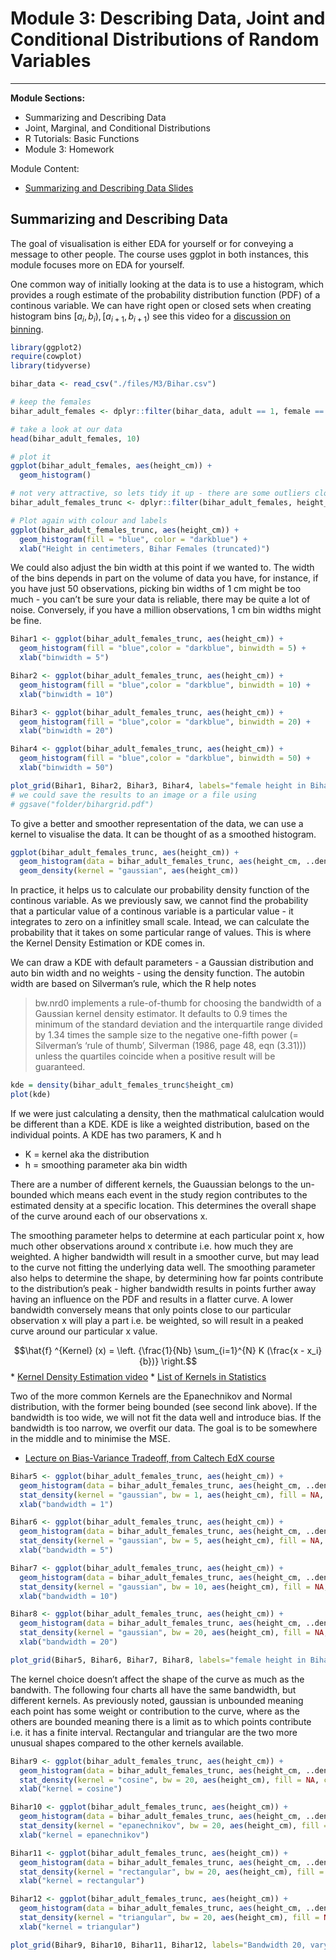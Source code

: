 # Module 3: Describing Data, Joint and Conditional Distributions of Random Variables
***


**Module Sections:**

* Summarizing and Describing Data
* Joint, Marginal, and Conditional Distributions
* R Tutorials: Basic Functions
* Module 3: Homework 

Module Content:

* [Summarizing and Describing Data Slides](./files/M3/SummarizingandDescribingDataSlides.pdf)



## Summarizing and Describing Data

The goal of visualisation is either EDA for yourself or for conveying a message to other people.  The course uses ggplot in both instances, this module focuses more on EDA for yourself. 

One common way of initially looking at the data is to use a histogram, which provides a rough estimate of the probability distribution function (PDF) of a continous variable.  We can have right open or closed sets when creating histogram bins $[a_i,b_i), [a_{i+1},b_{i+1})$ see this video for a [discussion on binning](https://youtu.be/kREoWbByNZs).

```r
library(ggplot2)
require(cowplot)
library(tidyverse)

bihar_data <- read_csv("./files/M3/Bihar.csv")

# keep the females
bihar_adult_females <- dplyr::filter(bihar_data, adult == 1, female == 1)

# take a look at our data
head(bihar_adult_females, 10)

# plot it
ggplot(bihar_adult_females, aes(height_cm)) + 
  geom_histogram()

# not very attractive, so lets tidy it up - there are some outliers close to 0 and 200 cm
bihar_adult_females_trunc <- dplyr::filter(bihar_adult_females, height_cm > 120, height_cm < 200)

# Plot again with colour and labels
ggplot(bihar_adult_females_trunc, aes(height_cm)) + 
  geom_histogram(fill = "blue", color = "darkblue") + 
  xlab("Height in centimeters, Bihar Females (truncated)")

```

We could also adjust the bin width at this point if we wanted to.  The width of the bins depends in part on the volume of data you have, for instance, if you have just 50 observations, picking bin widths of 1 cm might be too much - you can't be sure your data is reliable, there may be quite a lot of noise.  Conversely, if you have a million observations, 1 cm bin widths might be fine.

```r
Bihar1 <- ggplot(bihar_adult_females_trunc, aes(height_cm)) + 
  geom_histogram(fill = "blue",color = "darkblue", binwidth = 5) +
  xlab("binwidth = 5")

Bihar2 <- ggplot(bihar_adult_females_trunc, aes(height_cm)) + 
  geom_histogram(fill = "blue",color = "darkblue", binwidth = 10) +
  xlab("binwidth = 10")

Bihar3 <- ggplot(bihar_adult_females_trunc, aes(height_cm)) + 
  geom_histogram(fill = "blue",color = "darkblue", binwidth = 20) +
  xlab("binwidth = 20")

Bihar4 <- ggplot(bihar_adult_females_trunc, aes(height_cm)) + 
  geom_histogram(fill = "blue",color = "darkblue", binwidth = 50) +
  xlab("binwidth = 50")

plot_grid(Bihar1, Bihar2, Bihar3, Bihar4, labels="female height in Bihar", hjust = -1, vjust = 1)
# we could save the results to an image or a file using 
# ggsave("folder/bihargrid.pdf")
```

To give a better and smoother representation of the data, we can use a kernel to visualise the data.  It can be thought of as a smoothed histogram.  

```r
ggplot(bihar_adult_females_trunc, aes(height_cm)) + 
  geom_histogram(data = bihar_adult_females_trunc, aes(height_cm, ..density..), fill = "white", color = "darkred") +
  geom_density(kernel = "gaussian", aes(height_cm))
```

In practice, it helps us to calculate our probability density function of the continous variable.  As we previously saw, we cannot find the probability that a particular value of a continous variable is a particular value - it integrates to zero on a infinitley small scale.  Intead, we can calculate the probability that it takes on some particular range of values.  This is where the Kernel Density Estimation or KDE comes in.  

We can draw a KDE with default parameters - a Gaussian distribution and auto bin width and no weights - using the density function.  The autobin width are based on Silverman's rule, which the R help notes

> bw.nrd0 implements a rule-of-thumb for choosing the bandwidth of a Gaussian kernel density estimator. It defaults to 0.9 times the minimum of the standard deviation and the interquartile range divided by 1.34 times the sample size to the negative one-fifth power (= Silverman's ‘rule of thumb’, Silverman (1986, page 48, eqn (3.31))) unless the quartiles coincide when a positive result will be guaranteed.

```r
kde = density(bihar_adult_females_trunc$height_cm)
plot(kde)
```

If we were just calculating a density, then the mathmatical calulcation would be different than a KDE.  KDE is like a weighted distribution, based on the individual points.  A KDE has two paramers, K and h

* K = kernel aka the distribution
* h = smoothing parameter aka bin width

There are a number of different kernels, the Guaussian belongs to the un-bounded which means each event in the study region contributes to the estimated density at a specific location.  This determines the overall shape of the curve around each of our observations x.

The smoothing parameter helps to determine at each particular point x, how much other observations around x contribute i.e. how much they are weighted.  A higher bandwidth will result in a smoother curve, but may lead to the curve not fitting the underlying data well.  The smoothing parameter also helps to determine the shape, by determining how far points contribute to the distribution's peak - higher bandwidth results in points further away having an influence on the PDF and results in a flatter curve.  A lower bandwidth conversely means that only points close to our particular observation x will play a part i.e. be weighted, so will result in a peaked curve around our particular x value.

$$\hat{f} ^{Kernel} (x) = \left. {\frac{1}{Nb} \sum_{i=1}^{N} K (\frac{x - x_i}{b})} \right.$$
* [Kernel Density Estimation video](https://www.youtube.com/watch?v=gPWsDh59zdo)
* [List of Kernels in Statistics](https://en.wikipedia.org/wiki/Kernel_(statistics))

Two of the more common Kernels are the Epanechnikov and Normal distribution, with the former being bounded (see second link above). If the bandwidth is too wide, we will not fit the data well and introduce bias.  If the bandwidth is too narrow, we overfit our data.  The goal is to be somewhere in the middle and to minimise the MSE.

* [Lecture on Bias-Variance Tradeoff, from Caltech EdX course](https://www.youtube.com/watch?v=zrEyxfl2-a8)

```r
Bihar5 <- ggplot(bihar_adult_females_trunc, aes(height_cm)) + 
  geom_histogram(data = bihar_adult_females_trunc, aes(height_cm, ..density..), fill = "white", color = "darkred") +
  stat_density(kernel = "gaussian", bw = 1, aes(height_cm), fill = NA, color = "darkblue") +
  xlab("bandwidth = 1")

Bihar6 <- ggplot(bihar_adult_females_trunc, aes(height_cm)) + 
  geom_histogram(data = bihar_adult_females_trunc, aes(height_cm, ..density..), fill = "white", color = "darkred") +
  stat_density(kernel = "gaussian", bw = 5, aes(height_cm), fill = NA, color = "darkblue") +
  xlab("bandwidth = 5")

Bihar7 <- ggplot(bihar_adult_females_trunc, aes(height_cm)) + 
  geom_histogram(data = bihar_adult_females_trunc, aes(height_cm, ..density..), fill = "white", color = "darkred") +
  stat_density(kernel = "gaussian", bw = 10, aes(height_cm), fill = NA, color = "darkblue") +
  xlab("bandwidth = 10")

Bihar8 <- ggplot(bihar_adult_females_trunc, aes(height_cm)) + 
  geom_histogram(data = bihar_adult_females_trunc, aes(height_cm, ..density..), fill = "white", color = "darkred") +
  stat_density(kernel = "gaussian", bw = 20, aes(height_cm), fill = NA, color = "darkblue") +
  xlab("bandwidth = 20")

plot_grid(Bihar5, Bihar6, Bihar7, Bihar8, labels="female height in Bihar", hjust = -1, vjust = 1)
```

The kernel choice doesn't affect the shape of the curve as much as the bandwith.  The following four charts all have the same bandwidth, but different kernels. As previously noted, gaussian is unbounded meaning each point has some weight or contribution to the curve, where as the others are bounded meaning there is a limit as to which points contribute i.e. it has a finite interval.  Rectangular and triangular are the two more unusual shapes compared to the other kernels available.

```r
Bihar9 <- ggplot(bihar_adult_females_trunc, aes(height_cm)) + 
  geom_histogram(data = bihar_adult_females_trunc, aes(height_cm, ..density..), fill = "white", color = "darkred") +
  stat_density(kernel = "cosine", bw = 20, aes(height_cm), fill = NA, color = "darkblue") +
  xlab("kernel = cosine")

Bihar10 <- ggplot(bihar_adult_females_trunc, aes(height_cm)) + 
  geom_histogram(data = bihar_adult_females_trunc, aes(height_cm, ..density..), fill = "white", color = "darkred") +
  stat_density(kernel = "epanechnikov", bw = 20, aes(height_cm), fill = NA, color = "darkblue") +
  xlab("kernel = epanechnikov")

Bihar11 <- ggplot(bihar_adult_females_trunc, aes(height_cm)) + 
  geom_histogram(data = bihar_adult_females_trunc, aes(height_cm, ..density..), fill = "white", color = "darkred") +
  stat_density(kernel = "rectangular", bw = 20, aes(height_cm), fill = NA, color = "darkblue") +
  xlab("kernel = rectangular")

Bihar12 <- ggplot(bihar_adult_females_trunc, aes(height_cm)) + 
  geom_histogram(data = bihar_adult_females_trunc, aes(height_cm, ..density..), fill = "white", color = "darkred") +
  stat_density(kernel = "triangular", bw = 20, aes(height_cm), fill = NA, color = "darkblue") +
  xlab("kernel = triangular")

plot_grid(Bihar9, Bihar10, Bihar11, Bihar12, labels="Bandwidth 20, varying kernel", hjust = -1, vjust = 1)
```


